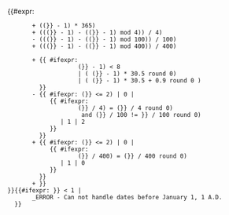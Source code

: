 {{#expr: 
        <!--Days from all years past:-->

        + (({{{year|{{CURRENTYEAR}}}}} - 1) * 365)
        + ((({{{year|{{CURRENTYEAR}}}}} - 1) - (({{{year|{{CURRENTYEAR}}}}} - 1) mod 4)) / 4)     <!--add a day for every leap-->
        - ((({{{year|{{CURRENTYEAR}}}}} - 1) - (({{{year|{{CURRENTYEAR}}}}} - 1) mod 100)) / 100) <!--subtract 100 year exception-->
        + ((({{{year|{{CURRENTYEAR}}}}} - 1) - (({{{year|{{CURRENTYEAR}}}}} - 1) mod 400)) / 400) <!--readd 400 year exception-->

       <!--Days so far this year:-->
 
        + {{ #ifexpr:    <!--add days for past months this year--> <!--Gives 1 or 2 extra days because of February-->
                     ({{{month|{{CURRENTMONTH}}}}} - 1) < 8 
                     | ( ({{{month|{{CURRENTMONTH}}}}} - 1) * 30.5 round 0) 
                     | ( ({{{month|{{CURRENTMONTH}}}}} - 1) * 30.5 + 0.9 round 0 ) 
          }} 
        - {{ #ifexpr: ({{{month|{{CURRENTMONTH}}}}} <= 2) | 0 |  
             {{ #ifexpr:    <!-- if leap year  -->
                     ({{{year|{{CURRENTYEAR}}}}} / 4) = ({{{year|{{CURRENTYEAR}}}}} / 4 round 0)          <!--If divisible by 4-->
                      and ({{{year|{{CURRENTYEAR}}}}} / 100 != {{{year|{{CURRENTYEAR}}}}} / 100 round 0)  <!--and not by 100-->
                | 1 | 2 
             }}
          }}
        + {{ #ifexpr: ({{{month|{{CURRENTMONTH}}}}} <= 2) | 0 |
             {{ #ifexpr: <!--400 year exception-->
                     ({{{year|{{CURRENTYEAR}}}}} / 400) = ({{{year|{{CURRENTYEAR}}}}} / 400 round 0) 
                | 1 | 0 
             }}
          }} 
        + {{{day|{{CURRENTDAY}}}}}
 }}{{#ifexpr: {{{year|{{CURRENTYEAR}}}}} < 1 |
        _ERROR - Can not handle dates before January 1, 1 A.D.
   }}
